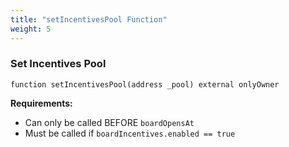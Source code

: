 ```yaml
---
title: "setIncentivesPool Function"
weight: 5
---
```


### Set Incentives Pool

```solidity
function setIncentivesPool(address _pool) external onlyOwner
```

**Requirements:**
- Can only be called BEFORE `boardOpensAt`
- Must be called if `boardIncentives.enabled == true`
